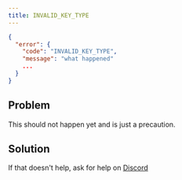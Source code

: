 ```yaml
---
title: INVALID_KEY_TYPE
---
```


```json JSON response
{
  "error": {
    "code": "INVALID_KEY_TYPE",
    "message": "what happened"
    ...
  }
}
```

## Problem

This should not happen yet and is just a precaution.

## Solution

If that doesn't help, ask for help on [Discord](https://unkey.dev/discord)
